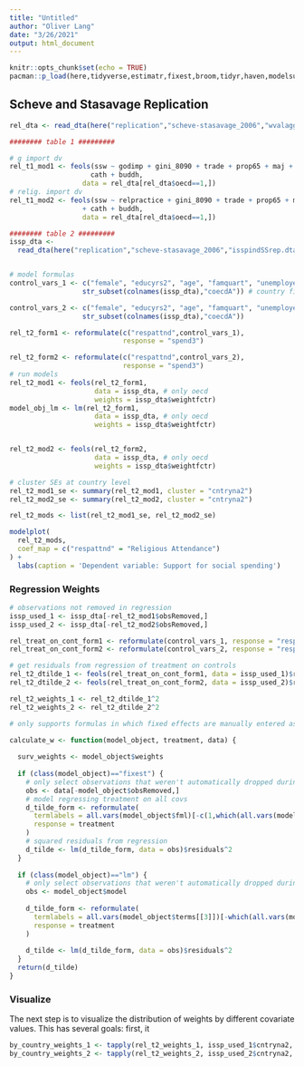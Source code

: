 ```yaml
---
title: "Untitled"
author: "Oliver Lang"
date: "3/26/2021"
output: html_document
---
```


```r
knitr::opts_chunk$set(echo = TRUE)
pacman::p_load(here,tidyverse,estimatr,fixest,broom,tidyr,haven,modelsummary)
```

## Scheve and Stasavage Replication

```r
rel_dta <- read_dta(here("replication","scheve-stasavage_2006","wvalaggSSrep.dta"))

######## table 1 #########

# g import dv
rel_t1_mod1 <- feols(ssw ~ godimp + gini_8090 + trade + prop65 + maj +
                    cath + buddh,
                  data = rel_dta[rel_dta$oecd==1,])
# relig. import dv
rel_t1_mod2 <- feols(ssw ~ relpractice + gini_8090 + trade + prop65 + maj
                  + cath + buddh,
                  data = rel_dta[rel_dta$oecd==1,])

######## table 2 #########
issp_dta <- 
  read_dta(here("replication","scheve-stasavage_2006","isspindSSrep.dta"))[issp_dta$hiincoecd2==1,]


# model formulas
control_vars_1 <- c("female", "educyrs2", "age", "famquart", "unemployed", "union", "cath", "protes",
                  str_subset(colnames(issp_dta),"coecdA")) # country fixed effects

control_vars_2 <- c("female", "educyrs2", "age", "famquart", "unemployed", "union", "cath", "protes","partylr",
                  str_subset(colnames(issp_dta),"coecdA")) 

rel_t2_form1 <- reformulate(c("respattnd",control_vars_1),
                            response = "spend3")

rel_t2_form2 <- reformulate(c("respattnd",control_vars_2), 
                            response = "spend3")
# run models
rel_t2_mod1 <- feols(rel_t2_form1,
                     data = issp_dta, # only oecd
                     weights = issp_dta$weightfctr)
model_obj_lm <- lm(rel_t2_form1,
                     data = issp_dta, # only oecd
                     weights = issp_dta$weightfctr)


rel_t2_mod2 <- feols(rel_t2_form2,
                     data = issp_dta, # only oecd
                     weights = issp_dta$weightfctr)

# cluster SEs at country level
rel_t2_mod1_se <- summary(rel_t2_mod1, cluster = "cntryna2")
rel_t2_mod2_se <- summary(rel_t2_mod2, cluster = "cntryna2")

rel_t2_mods <- list(rel_t2_mod1_se, rel_t2_mod2_se)

modelplot(
  rel_t2_mods,
  coef_map = c("respattnd" = "Religious Attendance")
) +
  labs(caption = 'Dependent variable: Support for social spending')

```

### Regression Weights

```r
# observations not removed in regression
issp_used_1 <- issp_dta[-rel_t2_mod1$obsRemoved,]
issp_used_2 <- issp_dta[-rel_t2_mod2$obsRemoved,]

rel_treat_on_cont_form1 <- reformulate(control_vars_1, response = "respattnd")
rel_treat_on_cont_form2 <- reformulate(control_vars_2, response = "respattnd")

# get residuals from regression of treatment on controls
rel_t2_dtilde_1 <- feols(rel_treat_on_cont_form1, data = issp_used_1)$residuals
rel_t2_dtilde_2 <- feols(rel_treat_on_cont_form2, data = issp_used_2)$residuals

rel_t2_weights_1 <- rel_t2_dtilde_1^2
rel_t2_weights_2 <- rel_t2_dtilde_2^2
```

```r
# only supports formulas in which fixed effects are manually entered as controls

calculate_w <- function(model_object, treatment, data) { 
  
  surv_weights <- model_object$weights
  
  if (class(model_object)=="fixest") {
    # only select observations that weren't automatically dropped during regression
    obs <- data[-model_object$obsRemoved,]
    # model regressing treatment on all covs
    d_tilde_form <- reformulate( 
      termlabels = all.vars(model_object$fml)[-c(1,which(all.vars(model_object$fml)==treatment))],
      response = treatment
    )
    # squared residuals from regression
    d_tilde <- lm(d_tilde_form, data = obs)$residuals^2
  }
  
  if (class(model_object)=="lm") {
    # only select observations that weren't automatically dropped during regression
    obs <- model_object$model
    
    d_tilde_form <- reformulate(
      termlabels = all.vars(model_object$terms[[3]])[-which(all.vars(model_object$terms[[3]])==treatment)],
      response = treatment
    )
    
    d_tilde <- lm(d_tilde_form, data = obs)$residuals^2
  }
  return(d_tilde)
}

```

### Visualize

The next step is to visualize the distribution of weights by different covariate values. This has several goals: first, it 

```r



by_country_weights_1 <- tapply(rel_t2_weights_1, issp_used_1$cntryna2, mean)
by_country_weights_2 <- tapply(rel_t2_weights_2, issp_used_2$cntryna2, mean)




```



